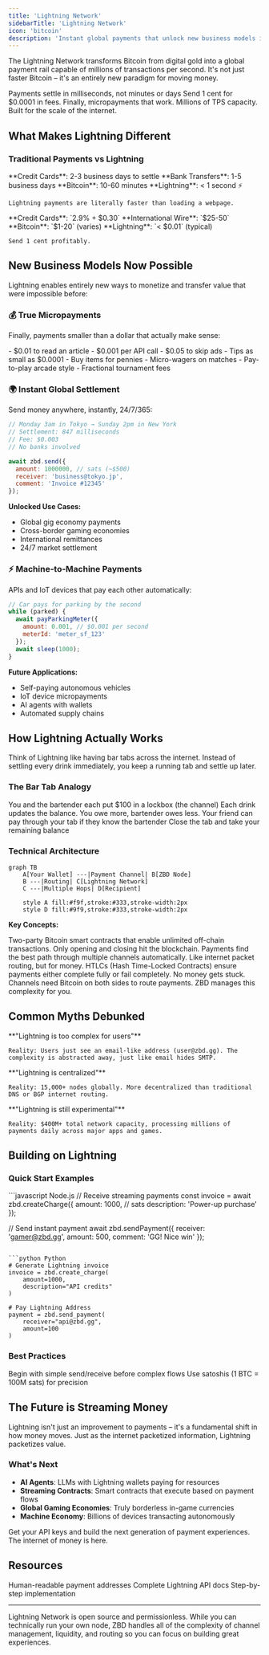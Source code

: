 ```yaml
---
title: 'Lightning Network'
sidebarTitle: 'Lightning Network'
icon: 'bitcoin'
description: 'Instant global payments that unlock new business models impossible with traditional systems'
---
```


The Lightning Network transforms Bitcoin from digital gold into a global payment rail capable of millions of transactions per second. It's not just faster Bitcoin – it's an entirely new paradigm for moving money.

<CardGroup cols={3}>
  <Card title="Sub-second Speed" icon="bolt">
    Payments settle in milliseconds, not minutes or days
  </Card>
  <Card title="Fractional Costs" icon="coin">
    Send 1 cent for $0.0001 in fees. Finally, micropayments that work.
  </Card>
  <Card title="Internet Scale" icon="globe">
    Millions of TPS capacity. Built for the scale of the internet.
  </Card>
</CardGroup>

## What Makes Lightning Different

### Traditional Payments vs Lightning

<Tabs>
  <Tab title="Speed">
    **Credit Cards**: 2-3 business days to settle  
    **Bank Transfers**: 1-5 business days  
    **Bitcoin**: 10-60 minutes  
    **Lightning**: < 1 second ⚡
    
    Lightning payments are literally faster than loading a webpage.
  </Tab>
  <Tab title="Fees">
    **Credit Cards**: `2.9% + $0.30`  
    **International Wire**: `$25-50`  
    **Bitcoin**: `$1-20` (varies)  
    **Lightning**: `< $0.01` (typical)
    
    Send 1 cent profitably.
  </Tab>
</Tabs>

## New Business Models Now Possible

Lightning enables entirely new ways to monetize and transfer value that were impossible before:

### 💰 True Micropayments

Finally, payments smaller than a dollar that actually make sense:

<CardGroup cols={2}>
  <Card title="Content Monetization">
    - $0.01 to read an article
    - $0.001 per API call
    - $0.05 to skip ads
    - Tips as small as $0.0001
  </Card>
  <Card title="Gaming Economy">
    - Buy items for pennies
    - Micro-wagers on matches
    - Pay-to-play arcade style
    - Fractional tournament fees
  </Card>
</CardGroup>

### 🌍 Instant Global Settlement

Send money anywhere, instantly, 24/7/365:

```javascript
// Monday 3am in Tokyo → Sunday 2pm in New York
// Settlement: 847 milliseconds
// Fee: $0.003
// No banks involved

await zbd.send({
  amount: 1000000, // sats (~$500)
  receiver: 'business@tokyo.jp',
  comment: 'Invoice #12345'
});
```

**Unlocked Use Cases:**
- Global gig economy payments
- Cross-border gaming economies
- International remittances
- 24/7 market settlement

### ⚡ Machine-to-Machine Payments

APIs and IoT devices that pay each other automatically:

```javascript
// Car pays for parking by the second
while (parked) {
  await payParkingMeter({
    amount: 0.001, // $0.001 per second
    meterId: 'meter_sf_123'
  });
  await sleep(1000);
}
```

**Future Applications:**
- Self-paying autonomous vehicles
- IoT device micropayments
- AI agents with wallets
- Automated supply chains

## How Lightning Actually Works

Think of Lightning like having bar tabs across the internet. Instead of settling every drink immediately, you keep a running tab and settle up later.

### The Bar Tab Analogy

<Steps>
  <Step title="Open a Tab">
    You and the bartender each put $100 in a lockbox (the channel)
  </Step>
  <Step title="Track Changes">
    Each drink updates the balance. You owe more, bartender owes less.
  </Step>
  <Step title="Multi-Hop Magic">
    Your friend can pay through your tab if they know the bartender
  </Step>
  <Step title="Settle Anytime">
    Close the tab and take your remaining balance
  </Step>
</Steps>

### Technical Architecture

```mermaid
graph TB
    A[Your Wallet] ---|Payment Channel| B[ZBD Node]
    B ---|Routing| C[Lightning Network]
    C ---|Multiple Hops| D[Recipient]
    
    style A fill:#f9f,stroke:#333,stroke-width:2px
    style D fill:#9f9,stroke:#333,stroke-width:2px
```

**Key Concepts:**

<AccordionGroup>
  <Accordion title="Payment Channels" icon="link">
    Two-party Bitcoin smart contracts that enable unlimited off-chain transactions. Only opening and closing hit the blockchain.
  </Accordion>
  <Accordion title="Network Routing" icon="route">
    Payments find the best path through multiple channels automatically. Like internet packet routing, but for money.
  </Accordion>
  <Accordion title="Atomic Swaps" icon="atom">
    HTLCs (Hash Time-Locked Contracts) ensure payments either complete fully or fail completely. No money gets stuck.
  </Accordion>
  <Accordion title="Liquidity" icon="water">
    Channels need Bitcoin on both sides to route payments. ZBD manages this complexity for you.
  </Accordion>
</AccordionGroup>

## Common Myths Debunked

<Tabs>
  <Tab title="Myth: Complexity">
    **"Lightning is too complex for users"**
    
    Reality: Users just see an email-like address (user@zbd.gg). The complexity is abstracted away, just like email hides SMTP.
  </Tab>
  <Tab title="Myth: Centralization">
    **"Lightning is centralized"**
    
    Reality: 15,000+ nodes globally. More decentralized than traditional DNS or BGP internet routing.
  </Tab>
  <Tab title="Myth: Experimental">
    **"Lightning is still experimental"**
    
    Reality: $400M+ total network capacity, processing millions of payments daily across major apps and games.
  </Tab>
</Tabs>

## Building on Lightning

### Quick Start Examples

<CodeGroup>
```javascript Node.js
// Receive streaming payments
const invoice = await zbd.createCharge({
  amount: 1000, // sats
  description: 'Power-up purchase'
});

// Send instant payment
await zbd.sendPayment({
  receiver: 'gamer@zbd.gg',
  amount: 500,
  comment: 'GG! Nice win'
});
```

```python Python
# Generate Lightning invoice
invoice = zbd.create_charge(
    amount=1000,
    description="API credits"
)

# Pay Lightning Address  
payment = zbd.send_payment(
    receiver="api@zbd.gg",
    amount=100
)
```
</CodeGroup>

### Best Practices

<CardGroup cols={2}>
  <Card title="Start Small" icon="seedling">
    Begin with simple send/receive before complex flows
  </Card>
  <Card title="Think in Sats" icon="bitcoin">
    Use satoshis (1 BTC = 100M sats) for precision
  </Card>
</CardGroup>

## The Future is Streaming Money

Lightning isn't just an improvement to payments – it's a fundamental shift in how money moves. Just as the internet packetized information, Lightning packetizes value.

### What's Next

- **AI Agents**: LLMs with Lightning wallets paying for resources
- **Streaming Contracts**: Smart contracts that execute based on payment flows  
- **Global Gaming Economies**: Truly borderless in-game currencies
- **Machine Economy**: Billions of devices transacting autonomously

<Card title="Start Building the Future" icon="rocket" href="https://cal.com/zbdpay/sales">
  Get your API keys and build the next generation of payment experiences. The internet of money is here.
</Card>

## Resources

<CardGroup cols={3}>
  <Card title="Lightning Address" icon="bolt-lightning" href="/payments/lightning-address">
    Human-readable payment addresses
  </Card>
  <Card title="API Reference" icon="code" href="/payments/api">
    Complete Lightning API docs
  </Card>
  <Card title="Integration Guide" icon="book" href="/payments/sdk">
    Step-by-step implementation
  </Card>
</CardGroup>

---

<Note>
  Lightning Network is open source and permissionless. While you can technically run your own node, ZBD handles all of the complexity of channel management, liquidity, and routing so you can focus on building great experiences.
</Note>
